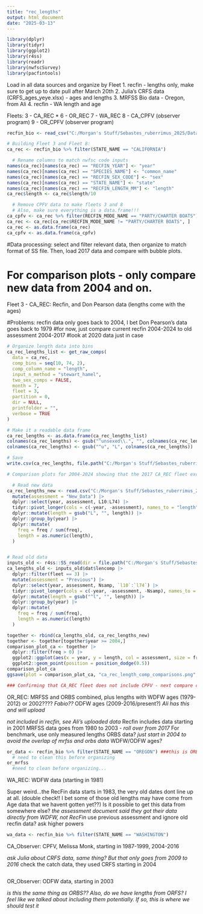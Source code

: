 ```yaml
---
title: "rec_lengths"
output: html_document
date: "2025-03-13"
---
```


```r
library(dplyr)
library(tidyr)
library(ggplot2)
library(r4ss)
library(readr)
library(nwfscSurvey)
library(pacfintools)
```

Load in all data sources and organize by Fleet
1. recfin - lengths only, make sure to get up to date pull after March 20th
2. Julia's CRFS data (CRFS_ages_yeye.xlsx) - ages and lengths
3. MRFSS Bio data - Oregon, from Ali
4. recfin - WA length and age

Fleets:
3 - CA_REC *
6 - OR_REC
7 - WA_REC
8 - CA_CPFV (observer program)
9 - OR_CPFV (observer program)

```r
recfin_bio <- read_csv("C:/Morgan's Stuff/Sebastes_ruberrimus_2025/Data/raw/confidential/SD501.csv")

# Building Fleet 3 and Fleet 8:
ca_rec <- recfin_bio %>% filter(STATE_NAME == "CALIFORNIA")

  # Rename columns to match nwfsc code inputs
names(ca_rec)[names(ca_rec) == "RECFIN_YEAR"] <- "year"
names(ca_rec)[names(ca_rec) == "SPECIES_NAME"] <- "common_name"
names(ca_rec)[names(ca_rec) == "RECFIN_SEX_CODE"] <- "sex"
names(ca_rec)[names(ca_rec) == "STATE_NAME"] <- "state"
names(ca_rec)[names(ca_rec) == "RECFIN_LENGTH_MM"] <- "length"
ca_rec$length <- ca_rec$length/10

  # Remove CPFV data to make fleets 3 and 8
  # Also, make sure everything is a data.frame!!!
ca_cpfv <- ca_rec %>% filter(RECFIN_MODE_NAME == "PARTY/CHARTER BOATS")
ca_rec <- ca_rec[ca_rec$RECFIN_MODE_NAME != "PARTY/CHARTER BOATS", ]
ca_rec <- as.data.frame(ca_rec)
ca_cpfv <- as.data.frame(ca_cpfv)

```

#Data processing: select and filter relevant data, then organize to match format of SS file. Then, load 2017 data and compare with bubble plots.

# For comparison plots - only compare new data from 2004 and on.


Fleet 3 - CA_REC: Recfin, and Don Pearson data (lengths come with the ages)

#Problems: recfin data only goes back to 2004, I bet Don Pearson's data goes back to 1979
#for now, just compare current recfin 2004-2024 to old assessment 2004-2017
#look at 2020 data just in case

```r
# Organize length data into bins
ca_rec_lengths_list <- get_raw_comps(
  data = ca_rec,
  comp_bins = seq(10, 74, 2),
  comp_column_name = "length",
  input_n_method = "stewart_hamel",
  two_sex_comps = FALSE,
  month = 7,
  fleet = 3,
  partition = 0,
  dir = NULL,
  printfolder = "",
  verbose = TRUE
)

# Make it a readable data frame
ca_rec_lengths <- as.data.frame(ca_rec_lengths_list)
colnames(ca_rec_lengths) <- gsub("^unsexed\\.", "", colnames(ca_rec_lengths))
colnames(ca_rec_lengths) <- gsub("^u", "L", colnames(ca_rec_lengths))

# Save
write.csv(ca_rec_lengths, file.path("C:/Morgan's Stuff/Sebastes_ruberrimus_2025/Data/processed/rec_comps/ca_rec_lengths.csv"))

# Comparison plots for 2004-2024 showing that the 2017 CA_REC fleet excludes party/charter boats (CPFV)

  # Read new data
ca_rec_lengths_new <- read.csv("C:/Morgan's Stuff/Sebastes_ruberrimus_2025/Data/processed/rec_comps/ca_rec_lengths.csv") |>
  mutate(assessment = "New_Data") |>
  dplyr::select(year, assessment, L10:L74) |>
  tidyr::pivot_longer(cols = c(-year, -assessment), names_to = "length", values_to = "freq") |>
  dplyr::mutate(length = gsub("L", "", length)) |>
  dplyr::group_by(year) |>
  dplyr::mutate(
    freq = freq / sum(freq),
    length = as.numeric(length),
  )


# Read old data
inputs_old <- r4ss::SS_read(dir = file.path("C:/Morgan's Stuff/Sebastes_ruberrimus_2025", "model", "2017_yelloweye_model_updated_ss3_exe"))
ca_lengths_old <- inputs_old$dat$lencomp |>
  dplyr::filter(fleet == 3) |>
  mutate(assessment = "Previous") |>
  dplyr::select(year, assessment, Nsamp, `l10`:`l74`) |>
  tidyr::pivot_longer(cols = c(-year, -assessment, -Nsamp), names_to = "length", values_to = "freq") |>
  dplyr::mutate(length = gsub("^l", "", length)) |>
  dplyr::group_by(year) |>
  dplyr::mutate(
    freq = freq / sum(freq),
    length = as.numeric(length)
  )

together <- rbind(ca_lengths_old, ca_rec_lengths_new)
together <- together[together$year >= 2004,]
comparison_plot_ca <- together |>
  dplyr::filter(freq > 0) |>
  ggplot2::ggplot(aes(x = year, y = length, col = assessment, size = freq)) +
  ggplot2::geom_point(position = position_dodge(0.5))
comparison_plot_ca
ggsave(plot = comparison_plot_ca, "ca_rec_length_comp_comparisons.png", path = file.path("C:/Morgan's Stuff/Sebastes_ruberrimus_2025", "Rcode", "length_age_comps"))

### Confirming that CA_REC fleet does not include CPFV - next compare current recfin cpfv data to 2017
```

OR_REC: MRFSS and ORBS combined, 
plus lengths with WDFW ages (1979-2012) or 2002????  *Fabio??*
ODFW ages (2009-2016/present?) *Ali has this and will upload*

*not included in recfin, see Ali's uploaded data*
Recfin includes data starting in 2001
MRFSS data goes from 1980 to 2003 - *roll over from 2017* For benchmark, use only measured lengths
ORBS data? *just start in 2004 to avoid the overlap of mrfss and orbs data*
WDFW/ODFW ages?

```r
or_data <- recfin_bio %>% filter(STATE_NAME == "OREGON") ###this is ORBS!!!!
  # need to clean this before organizing
or_mrfss
  #need to clean before organizing...
```

WA_REC: WDFW data (starting in 1981)

Super weird...the RecFin data starts in 1983, the very old dates dont line up at all. (double check!! I bet some of those old lengths may have come from Age data that we havent gotten yet??)
Is it possible to get this data from somewhere else?
*the assessment document said they got their data directly from WDFW, not RecFin*
use previous assessment and ignore old recfin data? ask higher powers

```r
wa_data <- recfin_bio %>% filter(STATE_NAME == "WASHINGTON")
```

CA_Observer: CPFV, Melissa Monk, starting in 1987-1999, 2004-2016

*ask Julia about CRFS data, same thing? But that only goes from 2009 to 2016*
check the catch data, they used CRFS starting in 2004

```r

```

OR_Observer: ODFW data, starting in 2003

*is this the same thing as ORBS?? Also, do we have lengths from ORFS? I feel like we talked about including them potentially. If so, this is where we should test it*

```r

```


